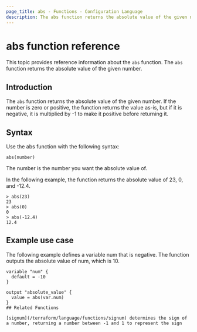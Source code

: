 ```yaml
---
page_title: abs - Functions - Configuration Language
description: The abs function returns the absolute value of the given number.
---
```


# abs function reference
This topic provides reference information about the `abs` function. The `abs` function returns the absolute value of the given number.

## Introduction

The `abs` function returns the absolute value of the given number. If the number is zero or positive, the function returns the value as-is, but if it is negative, it is multiplied by -1 to make it positive before returning it.

## Syntax

Use the abs function with the following syntax:

```
abs(number) 
```

The number is the number you want the absolute value of.

In the following example, the function returns the absolute value of 23, 0, and -12.4.

```
> abs(23)
23
> abs(0)
0
> abs(-12.4)
12.4
```

## Example use case
The following example defines a variable num that is negative. The function outputs the absolute value of num, which is 10.
```hcl
variable "num" {
  default = -10
}

output "absolute_value" {
  value = abs(var.num)
}
## Related Functions

[signum](/terraform/language/functions/signum) determines the sign of a number, returning a number between -1 and 1 to represent the sign
